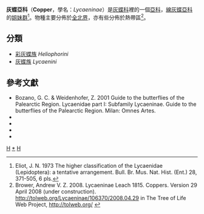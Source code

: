 {{NoteTA
|G1=Butterfly
}}
{{Automatic taxobox
| taxon = Lycaeninae
| image = Lycaena phlaeas Osaka.jpg
| image_caption = [[紅灰蝶|紅灰蝶]]<br>Lycaena phlaeas
| authority = Leach, 1815
| diversity = [[灰蝶科分類列表#灰蝶亞科|族和屬列表]]
| diversity_link = 生物多樣性
| subdivision_ranks = 族
| subdivision = 
共2個族，詳閱正文。
}}

'''灰蝶亞科'''（'''Copper'''，學名：''Lycaeninae''）是[[灰蝶科|灰蝶科]]裡的一個[[亞科|亞科]]，[[線灰蝶亞科|線灰蝶亞科]]的[[姐妹群|姐妹群]]<ref>Eliot, J. N. 1973 The higher classification of the Lycaenidae (Lepidoptera): a tentative arrangement. Bull. Br. Mus. Nat. Hist. (Ent.) 28, 371-505, 6 pls.</ref>。物種主要分佈於[[全北界|全北界]]，亦有些分佈於熱帶區<ref>Brower, Andrew V. Z. 2008. Lycaeninae Leach 1815. Coppers. Version 29 April 2008 (under construction). http://tolweb.org/Lycaeninae/106370/2008.04.29 {{Wayback|url=http://tolweb.org/Lycaeninae/106370/2008.04.29 |date=20210121033233 }} in The Tree of Life Web Project, http://tolweb.org/ {{Wayback|url=http://tolweb.org/ |date=20110515100516 }}</ref>。

== 分類 ==
* [[彩灰蝶族|彩灰蝶族]] ''Heliophorini''
* [[灰蝶族|灰蝶族]] ''Lycaenini''

== 參考文獻 ==
<references/>
* Bozano, G. C. & Weidenhofer, Z. 2001 Guide to the butterflies of the Palearctic Region. Lycaenidae part I: Subfamily Lycaeninae. Guide to the butterflies of the Palearctic Region. Milan: Omnes Artes.
* {{Cite book | author = 呂至堅、陳建仁 | title = 蝴蝶生活史圖鑑 | location = 台灣 | publisher = 晨星出版有限公司 | date = 2014年3月23日 | pages = 208-315  | ISBN = 9789861777849 | language= zh-hant }}
* {{Cite book | author = 徐堉峰 | title = 臺灣蝴蝶圖鑑．中【灰蝶】 | location = 台灣 | publisher = 晨星出版有限公司 | date = 2013年2月10日 | ISBN = 9789861776705 | language= zh-hant }}
* {{Cite book | author = 寿建新 周尧 李宇飞 | title = 世界蝴蝶分類名錄 | location = 中國 | publisher = 陝西科學技術出版社 | date = 2006-04-01 | ISBN = 9787536936768 | language= zh-hans }}
* {{Cite book | author = 王敏、范驍凌 | title = 中國灰蝶志 | location = 中國 鄭州 | publisher = 河南科學技術出版社 | date = 2002-04 | ISBN = 7534923840 | language = zh-hans }}

{{Commons category|Lycaeninae}}
{{Taxonbar}}

{{灰蝶亞科}}
{{蝴蝶分類}}

[[Category:1815年描述的分类群|H]]
[[Category:灰蝶亞科|*]]
[[Category:灰蝶科|H]]